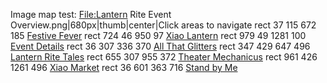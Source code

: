 {{Sandbox}}
Image map test:
<imagemap>File:Lantern Rite Event Overview.png|680px|thumb|center|Click areas to navigate
rect 37 115 672 185 [[Festive Fever]]
rect 724 46 950 97 [[Xiao Lantern]]
rect 979 49 1281 100 [[Lantern Rite#Event Details|Event Details]]
rect 36 307 336 370 [[Lantern Rite#All That Glitters|All That Glitters]]
rect 347 429 647 496 [[Lantern Rite/Lantern Rite Tales|Lantern Rite Tales]]
rect 655 307 955 372 [[Lantern Rite/Theater Mechanicus|Theater Mechanicus]]
rect 961 426 1261 496 [[Lantern Rite#Xiao Market|Xiao Market]]
rect 36 601 363 716 [[Stand by Me]]
</imagemap>